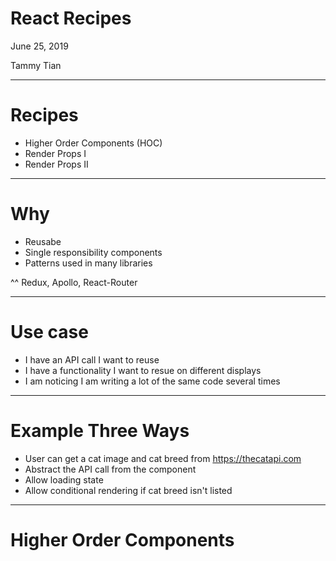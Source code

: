 
# React Recipes
June 25, 2019

Tammy Tian

---
# Recipes
- Higher Order Components (HOC)
- Render Props I
- Render Props II

---
# Why 
- Reusabe
- Single responsibility components
- Patterns used in many libraries 

^^ Redux, Apollo, React-Router

---

# Use case

- I have an API call I want to reuse
- I have a functionality I want to resue on different displays
- I am noticing I am writing a lot of the same code several times

---

# Example Three Ways

- User can get a cat image and cat breed from https://thecatapi.com
- Abstract the API call from the component
- Allow loading state
- Allow conditional rendering if cat breed isn't listed

---
# Higher Order Components

<CodeSurfer code="console.log('Hello, World!');" />

